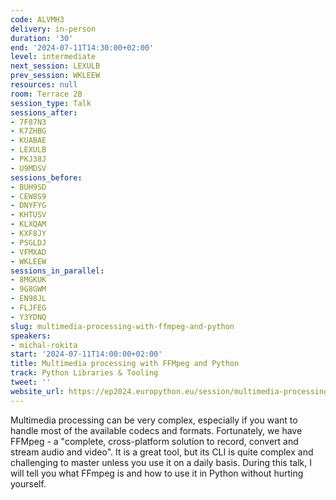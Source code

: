 ```yaml
---
code: ALVMH3
delivery: in-person
duration: '30'
end: '2024-07-11T14:30:00+02:00'
level: intermediate
next_session: LEXULB
prev_session: WKLEEW
resources: null
room: Terrace 2B
session_type: Talk
sessions_after:
- 7F87N3
- K7ZHBG
- KUABAE
- LEXULB
- PKJ38J
- U9MDSV
sessions_before:
- BUH9SD
- CEW8S9
- DNYFYG
- KHTUSV
- KLXQAM
- KXF8JY
- PSGLDJ
- VFMXAD
- WKLEEW
sessions_in_parallel:
- 8MGKUK
- 9G8GWM
- EN98JL
- FLJFEG
- Y3YDNQ
slug: multimedia-processing-with-ffmpeg-and-python
speakers:
- michal-rokita
start: '2024-07-11T14:00:00+02:00'
title: Multimedia processing with FFMpeg and Python
track: Python Libraries & Tooling
tweet: ''
website_url: https://ep2024.europython.eu/session/multimedia-processing-with-ffmpeg-and-python
---
```


Multimedia processing can be very complex, especially if you want to handle most of the available codecs and formats. Fortunately, we have FFMpeg - a "complete, cross-platform solution to record, convert and stream audio and video". It is a great tool, but its CLI is quite complex and challenging to master unless you use it on a daily basis. During this talk, I will tell you what FFmpeg is and how to use it in Python without hurting yourself.
